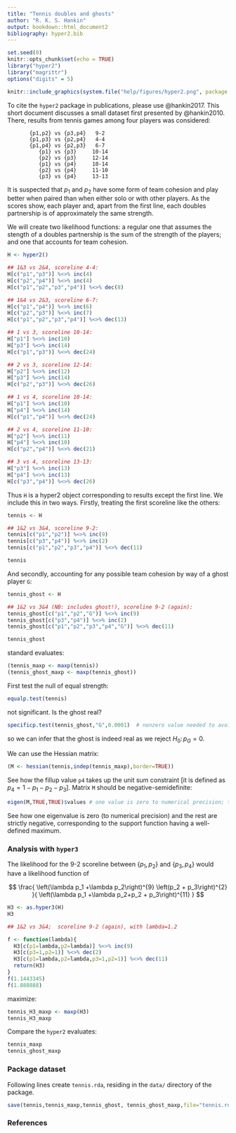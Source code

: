 ```yaml
---
title: "Tennis doubles and ghosts"
author: "R. K. S. Hankin"
output: bookdown::html_document2
bibliography: hyper2.bib
---
```


```r
set.seed(0)
knitr::opts_chunk$set(echo = TRUE)
library("hyper2")
library("magrittr")
options("digits" = 5)
```

```r
knitr::include_graphics(system.file("help/figures/hyper2.png", package = "hyper2"))
```

To cite the `hyper2` package in publications, please use @hankin2017.
This short document discusses a small dataset first presented by
@hankin2010.  There, results from tennis games among four players was
considered:

```
       {p1,p2} vs {p3,p4}   9-2  
       {p1,p3} vs {p2,p4}   4-4  
       {p1,p4} vs {p2,p3}   6-7  
          {p1} vs {p3}     10-14 
          {p2} vs {p3}     12-14 
          {p1} vs {p4}     10-14 
          {p2} vs {p4}     11-10 
          {p3} vs {p4}     13-13 

```

It is suspected that $p_1$ and $p_2$ have some form of team cohesion
and play better when paired than when either solo or with other
players.  As the scores show, each player and, apart from the first
line, each doubles partnership is of approximately the same strength.

We will create two likelihood functions: a regular one that assumes
the stength of a doubles partnership is the sum of the strength of the
players; and one that accounts for team cohesion.


```r
H <- hyper2()

## 1&3 vs 2&4, scoreline 4-4:
H[c("p1","p3")] %<>% inc(4)
H[c("p2","p4")] %<>% inc(4)
H[c("p1","p2","p3","p4")] %<>% dec(8)

## 1&4 vs 2&3, scoreline 6-7:
H[c("p1","p4")] %<>% inc(6)
H[c("p2","p3")] %<>% inc(7)
H[c("p1","p2","p3","p4")] %<>% dec(13)

## 1 vs 3, scoreline 10-14:
H["p1"] %<>% inc(10)
H["p3"] %<>% inc(14)
H[c("p1","p3")] %<>% dec(24)

## 2 vs 3, scoreline 12-14:
H["p2"] %<>% inc(12)
H["p3"] %<>% inc(14)
H[c("p2","p3")] %<>% dec(26)

## 1 vs 4, scoreline 10-14:
H["p1"] %<>% inc(10)
H["p4"] %<>% inc(14)
H[c("p1","p4")] %<>% dec(24)

## 2 vs 4, scoreline 11-10:
H["p2"] %<>% inc(11)
H["p4"] %<>% inc(10)
H[c("p2","p4")] %<>% dec(21)

## 3 vs 4, scoreline 13-13:
H["p3"] %<>% inc(13)
H["p4"] %<>% inc(13)
H[c("p3","p4")] %<>% dec(26)
```

Thus `H` is a hyper2 object corresponding to results except the first
line.  We include this in two ways.  Firstly, treating the first
scoreline like the others:

```r
tennis <- H

## 1&2 vs 3&4, scoreline 9-2:
tennis[c("p1","p2")] %<>% inc(9)
tennis[c("p3","p4")] %<>% inc(2)
tennis[c("p1","p2","p3","p4")] %<>% dec(11)

tennis
```

And secondly, accounting for any possible team cohesion by way of a
ghost player `G`:



```r
tennis_ghost <- H

## 1&2 vs 3&4 (NB: includes ghost!), scoreline 9-2 (again):
tennis_ghost[c("p1","p2","G")] %<>% inc(9)
tennis_ghost[c("p3","p4")] %<>% inc(2)
tennis_ghost[c("p1","p2","p3","p4","G")] %<>% dec(11)

tennis_ghost
```

standard evaluates:

```r
(tennis_maxp <- maxp(tennis))
(tennis_ghost_maxp <- maxp(tennis_ghost))
```

First test the null of equal strength:


```r
equalp.test(tennis)
```

not significant.  Is the ghost real?


```r
specificp.test(tennis_ghost,"G",0.0001)  # nonzero value needed to avoid triggering known R bug
```

so we can infer that the ghost is indeed real as we reject $H_0\colon
p_G=0$.

We can use the Hessian matrix:

```r
(M <- hessian(tennis,indep(tennis_maxp),border=TRUE))
```

See how the fillup value `p4` takes up the unit sum constraint [it is
defined as $p_4=1-p_1-p_2-p_3$].  Matrix `M` should be
negative-semidefinite:


```r
eigen(M,TRUE,TRUE)$values # one value is zero to numerical precision; the rest should be <0
```

See how one eigenvalue is zero (to numerical precision) and the rest
are strictly negative, corresponding to the support function having a
well-defined maximum.






### Analysis with `hyper3` {-}

The likelihood for the 9-2 scoreline between $\left\lbrace
p_1,p_2\right\rbrace$ and $\left\lbrace p_3,p_4\right\rbrace$ would
have a likelihood function of

$$
\frac{
\left(\lambda p_1 +\lambda p_2\right)^{9}
\left(p_2 + p_3\right)^{2}
}{
\left(\lambda p_1 +\lambda p_2+p_2 + p_3\right)^{11}
}
$$



```r
H3 <- as.hyper3(H)
H3

## 1&2 vs 3&4;  scoreline 9-2 (again), with lambda=1.2

f <- function(lambda){
  H3[c(p1=lambda,p2=lambda)] %<>% inc(9)
  H3[c(p3=1,p2=1)] %<>% dec(2)
  H3[c(p1=lambda,p2=lambda,p3=1,p2=1)] %<>% dec(11)
  return(H3)
}
f(1.1443345)
f(1.888888)
```


maximize:

```r
tennis_H3_maxp <- maxp(H3)
tennis_H3_maxp
```

Compare the `hyper2` evaluates:

```r
tennis_maxp
tennis_ghost_maxp
```



### Package dataset {-}

Following lines create `tennis.rda`, residing in the `data/` directory of the package.

```r
save(tennis,tennis_maxp,tennis_ghost, tennis_ghost_maxp,file="tennis.rda")
```


### References {-}


